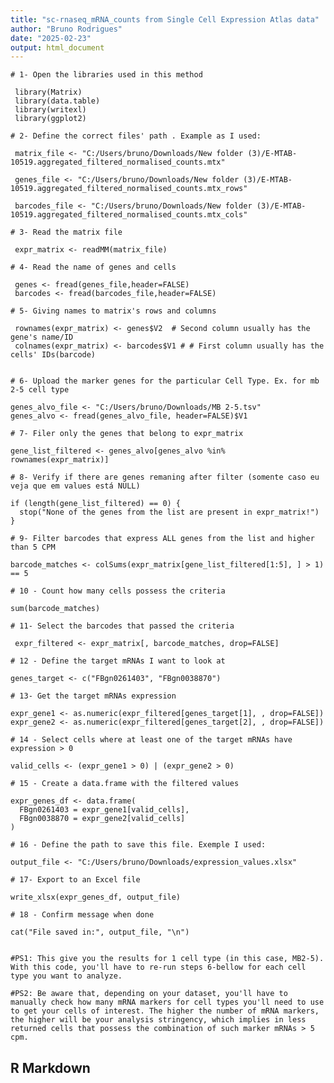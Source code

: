 ```yaml
---
title: "sc-rnaseq_mRNA_counts from Single Cell Expression Atlas data"
author: "Bruno Rodrigues"
date: "2025-02-23"
output: html_document
---
```


```
# 1- Open the libraries used in this method

 library(Matrix)
 library(data.table)
 library(writexl)
 library(ggplot2)
 
# 2- Define the correct files' path . Example as I used:

 matrix_file <- "C:/Users/bruno/Downloads/New folder (3)/E-MTAB-10519.aggregated_filtered_normalised_counts.mtx"
 
 genes_file <- "C:/Users/bruno/Downloads/New folder (3)/E-MTAB-10519.aggregated_filtered_normalised_counts.mtx_rows"
 
 barcodes_file <- "C:/Users/bruno/Downloads/New folder (3)/E-MTAB-10519.aggregated_filtered_normalised_counts.mtx_cols"
 
# 3- Read the matrix file
 
 expr_matrix <- readMM(matrix_file)
 
# 4- Read the name of genes and cells
 
 genes <- fread(genes_file,header=FALSE)
 barcodes <- fread(barcodes_file,header=FALSE) 
 
# 5- Giving names to matrix's rows and columns 

 rownames(expr_matrix) <- genes$V2  # Second column usually has the gene's name/ID 
 colnames(expr_matrix) <- barcodes$V1 # # First column usually has the cells' IDs(barcode)
 
 
# 6- Upload the marker genes for the particular Cell Type. Ex. for mb 2-5 cell type

genes_alvo_file <- "C:/Users/bruno/Downloads/MB 2-5.tsv"
genes_alvo <- fread(genes_alvo_file, header=FALSE)$V1

# 7- Filer only the genes that belong to expr_matrix

gene_list_filtered <- genes_alvo[genes_alvo %in% rownames(expr_matrix)]

# 8- Verify if there are genes remaning after filter (somente caso eu veja que em values está NULL)

if (length(gene_list_filtered) == 0) {
  stop("None of the genes from the list are present in expr_matrix!")
}

# 9- Filter barcodes that express ALL genes from the list and higher than 5 CPM

barcode_matches <- colSums(expr_matrix[gene_list_filtered[1:5], ] > 1) == 5

# 10 - Count how many cells possess the criteria

sum(barcode_matches)

# 11- Select the barcodes that passed the criteria

 expr_filtered <- expr_matrix[, barcode_matches, drop=FALSE]

# 12 - Define the target mRNAs I want to look at

genes_target <- c("FBgn0261403", "FBgn0038870")

# 13- Get the target mRNAs expression

expr_gene1 <- as.numeric(expr_filtered[genes_target[1], , drop=FALSE])
expr_gene2 <- as.numeric(expr_filtered[genes_target[2], , drop=FALSE])

# 14 - Select cells where at least one of the target mRNAs have expression > 0

valid_cells <- (expr_gene1 > 0) | (expr_gene2 > 0)

# 15 - Create a data.frame with the filtered values

expr_genes_df <- data.frame(
  FBgn0261403 = expr_gene1[valid_cells],
  FBgn0038870 = expr_gene2[valid_cells]
)

# 16 - Define the path to save this file. Exemple I used:

output_file <- "C:/Users/bruno/Downloads/expression_values.xlsx"

# 17- Export to an Excel file

write_xlsx(expr_genes_df, output_file)

# 18 - Confirm message when done

cat("File saved in:", output_file, "\n")


#PS1: This give you the results for 1 cell type (in this case, MB2-5). With this code, you'll have to re-run steps 6-bellow for each cell type you want to analyze.

#PS2: Be aware that, depending on your dataset, you'll have to manually check how many mRNA markers for cell types you'll need to use to get your cells of interest. The higher the number of mRNA markers, the higher will be your analysis stringency, which implies in less returned cells that possess the combination of such marker mRNAs > 5 cpm.
```

## R Markdown

